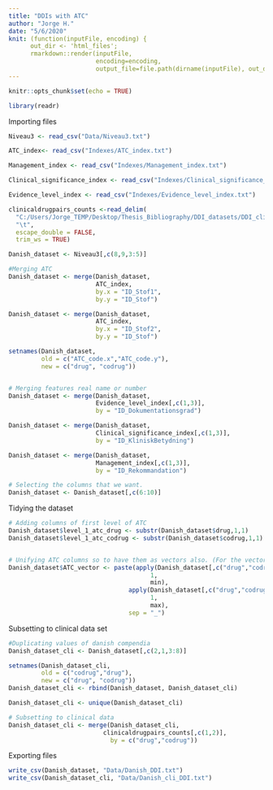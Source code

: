 ---
title: "DDIs with ATC"
author: "Jorge H."
date: "5/6/2020"
knit: (function(inputFile, encoding) { 
      out_dir <- 'html_files';
      rmarkdown::render(inputFile,
                        encoding=encoding, 
                        output_file=file.path(dirname(inputFile), out_dir, '2_Danish_dataset (2).html')) })
---

```{r setup, include=FALSE}
knitr::opts_chunk$set(echo = TRUE)
```

```{r}
library(readr)
```


Importing files
```{r}
Niveau3 <- read_csv("Data/Niveau3.txt")

ATC_index<- read_csv("Indexes/ATC_index.txt")

Management_index <- read_csv("Indexes/Management_index.txt")

Clinical_significance_index <- read_csv("Indexes/Clinical_significance_index.txt")

Evidence_level_index <- read_csv("Indexes/Evidence_level_index.txt")

clinicaldrugpairs_counts <-read_delim(
  "C:/Users/Jorge_TEMP/Desktop/Thesis_Bibliography/DDI_datasets/DDI_clinical_data/clinicaldrugpairs_counts.tsv", 
  "\t", 
  escape_double = FALSE, 
  trim_ws = TRUE)
```



```{r}
Danish_dataset <- Niveau3[,c(8,9,3:5)]

#Merging ATC
Danish_dataset <- merge(Danish_dataset,
                        ATC_index,
                        by.x = "ID_Stof1",
                        by.y = "ID_Stof")

Danish_dataset <- merge(Danish_dataset,
                        ATC_index,
                        by.x = "ID_Stof2",
                        by.y = "ID_Stof")

setnames(Danish_dataset,
         old = c("ATC_code.x","ATC_code.y"),
         new = c("drug", "codrug"))


# Merging features real name or number
Danish_dataset <- merge(Danish_dataset,
                        Evidence_level_index[,c(1,3)],
                        by = "ID_Dokumentationsgrad")

Danish_dataset <- merge(Danish_dataset,
                        Clinical_significance_index[,c(1,3)],
                        by = "ID_KliniskBetydning")

Danish_dataset <- merge(Danish_dataset,
                        Management_index[,c(1,3)],
                        by = "ID_Rekommandation")

# Selecting the columns that we want.
Danish_dataset <- Danish_dataset[,c(6:10)]
```


Tidying the dataset
```{r}
# Adding columns of first level of ATC
Danish_dataset$level_1_atc_drug <- substr(Danish_dataset$drug,1,1)
Danish_dataset$level_1_atc_codrug <- substr(Danish_dataset$codrug,1,1)


# Unifying ATC columns so to have them as vectors also. (For the vector compendia)
Danish_dataset$ATC_vector <- paste(apply(Danish_dataset[,c("drug","codrug")],
                                       1,
                                       min),
                                 apply(Danish_dataset[,c("drug","codrug")],
                                       1,
                                       max),
                                 sep = "_")
```


Subsetting to clinical data set
```{r}
#Duplicating values of danish compendia
Danish_dataset_cli <- Danish_dataset[,c(2,1,3:8)]

setnames(Danish_dataset_cli,
         old = c("codrug","drug"),
         new = c("drug", "codrug"))
Danish_dataset_cli <- rbind(Danish_dataset, Danish_dataset_cli)

Danish_dataset_cli <- unique(Danish_dataset_cli)

# Subsetting to clinical data
Danish_dataset_cli <- merge(Danish_dataset_cli,
                          clinicaldrugpairs_counts[,c(1,2)],
                            by = c("drug","codrug"))
```



Exporting files 
```{r}
write_csv(Danish_dataset, "Data/Danish_DDI.txt")
write_csv(Danish_dataset_cli, "Data/Danish_cli_DDI.txt")
```

